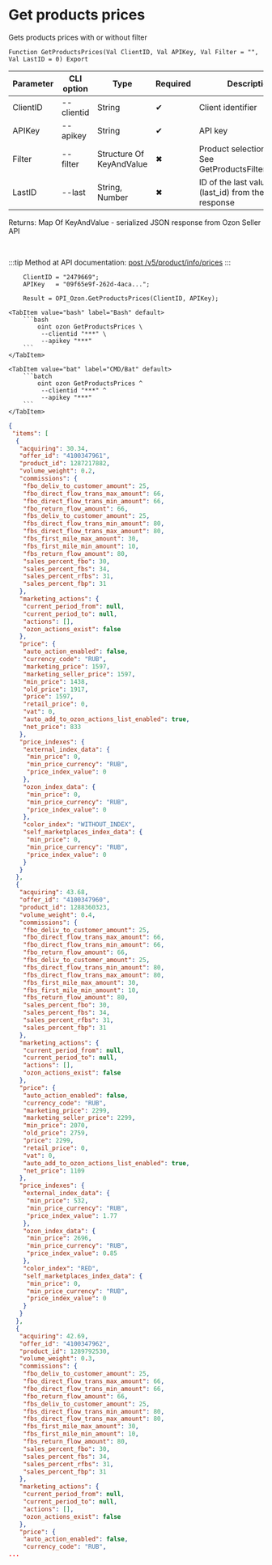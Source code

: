 ﻿---
sidebar_position: 2
description: Get products prices and other functions to work with Ozon in the Open Integration Package, a free open-source integration library for 1C:Enterprise 8, OneScript and CLI
keywords: [1C, 1С, 1С:Enterprise, 1С:Enterprise 8.3, API, Integration, Services, Exchange, OneScript, CLI, Ozon]
---


# Get products prices
 Gets products prices with or without filter



`Function GetProductsPrices(Val ClientID, Val APIKey, Val Filter = "", Val LastID = 0) Export`

  | Parameter | CLI option | Type | Required | Description |
  |-|-|-|-|-|
  | ClientID | --clientid | String | &#x2714; | Client identifier |
  | APIKey | --apikey | String | &#x2714; | API key |
  | Filter | --filter | Structure Of KeyAndValue | &#x2716; | Product selection filter. See GetProductsFilterStructure |
  | LastID | --last | String, Number | &#x2716; | ID of the last value (last_id) from the previous response |

  
  Returns:  Map Of KeyAndValue - serialized JSON response from Ozon Seller API

<br/>

:::tip
Method at API documentation: [post /v5/product/info/prices](https://docs.ozon.ru/api/seller/#operation/ProductAPI_GetProductInfoPrices)
:::
<br/>


```bsl title="1C:Enterprise/OneScript code example"
    ClientID = "2479669";
    APIKey   = "09f65e9f-262d-4aca...";

    Result = OPI_Ozon.GetProductsPrices(ClientID, APIKey);
```
 

 <Tabs>
  
    <TabItem value="bash" label="Bash" default>
        ```bash
            oint ozon GetProductsPrices \
             --clientid "***" \
             --apikey "***"
        ```
    </TabItem>
  
    <TabItem value="bat" label="CMD/Bat" default>
        ```batch
            oint ozon GetProductsPrices ^
             --clientid "***" ^
             --apikey "***"
        ```
    </TabItem>
</Tabs>


```json title="Result"
{
 "items": [
  {
   "acquiring": 30.34,
   "offer_id": "4100347961",
   "product_id": 1287217882,
   "volume_weight": 0.2,
   "commissions": {
    "fbo_deliv_to_customer_amount": 25,
    "fbo_direct_flow_trans_max_amount": 66,
    "fbo_direct_flow_trans_min_amount": 66,
    "fbo_return_flow_amount": 66,
    "fbs_deliv_to_customer_amount": 25,
    "fbs_direct_flow_trans_min_amount": 80,
    "fbs_direct_flow_trans_max_amount": 80,
    "fbs_first_mile_max_amount": 30,
    "fbs_first_mile_min_amount": 10,
    "fbs_return_flow_amount": 80,
    "sales_percent_fbo": 30,
    "sales_percent_fbs": 34,
    "sales_percent_rfbs": 31,
    "sales_percent_fbp": 31
   },
   "marketing_actions": {
    "current_period_from": null,
    "current_period_to": null,
    "actions": [],
    "ozon_actions_exist": false
   },
   "price": {
    "auto_action_enabled": false,
    "currency_code": "RUB",
    "marketing_price": 1597,
    "marketing_seller_price": 1597,
    "min_price": 1438,
    "old_price": 1917,
    "price": 1597,
    "retail_price": 0,
    "vat": 0,
    "auto_add_to_ozon_actions_list_enabled": true,
    "net_price": 833
   },
   "price_indexes": {
    "external_index_data": {
     "min_price": 0,
     "min_price_currency": "RUB",
     "price_index_value": 0
    },
    "ozon_index_data": {
     "min_price": 0,
     "min_price_currency": "RUB",
     "price_index_value": 0
    },
    "color_index": "WITHOUT_INDEX",
    "self_marketplaces_index_data": {
     "min_price": 0,
     "min_price_currency": "RUB",
     "price_index_value": 0
    }
   }
  },
  {
   "acquiring": 43.68,
   "offer_id": "4100347960",
   "product_id": 1288360323,
   "volume_weight": 0.4,
   "commissions": {
    "fbo_deliv_to_customer_amount": 25,
    "fbo_direct_flow_trans_max_amount": 66,
    "fbo_direct_flow_trans_min_amount": 66,
    "fbo_return_flow_amount": 66,
    "fbs_deliv_to_customer_amount": 25,
    "fbs_direct_flow_trans_min_amount": 80,
    "fbs_direct_flow_trans_max_amount": 80,
    "fbs_first_mile_max_amount": 30,
    "fbs_first_mile_min_amount": 10,
    "fbs_return_flow_amount": 80,
    "sales_percent_fbo": 30,
    "sales_percent_fbs": 34,
    "sales_percent_rfbs": 31,
    "sales_percent_fbp": 31
   },
   "marketing_actions": {
    "current_period_from": null,
    "current_period_to": null,
    "actions": [],
    "ozon_actions_exist": false
   },
   "price": {
    "auto_action_enabled": false,
    "currency_code": "RUB",
    "marketing_price": 2299,
    "marketing_seller_price": 2299,
    "min_price": 2070,
    "old_price": 2759,
    "price": 2299,
    "retail_price": 0,
    "vat": 0,
    "auto_add_to_ozon_actions_list_enabled": true,
    "net_price": 1109
   },
   "price_indexes": {
    "external_index_data": {
     "min_price": 532,
     "min_price_currency": "RUB",
     "price_index_value": 1.77
    },
    "ozon_index_data": {
     "min_price": 2696,
     "min_price_currency": "RUB",
     "price_index_value": 0.85
    },
    "color_index": "RED",
    "self_marketplaces_index_data": {
     "min_price": 0,
     "min_price_currency": "RUB",
     "price_index_value": 0
    }
   }
  },
  {
   "acquiring": 42.69,
   "offer_id": "4100347962",
   "product_id": 1289792530,
   "volume_weight": 0.3,
   "commissions": {
    "fbo_deliv_to_customer_amount": 25,
    "fbo_direct_flow_trans_max_amount": 66,
    "fbo_direct_flow_trans_min_amount": 66,
    "fbo_return_flow_amount": 66,
    "fbs_deliv_to_customer_amount": 25,
    "fbs_direct_flow_trans_min_amount": 80,
    "fbs_direct_flow_trans_max_amount": 80,
    "fbs_first_mile_max_amount": 30,
    "fbs_first_mile_min_amount": 10,
    "fbs_return_flow_amount": 80,
    "sales_percent_fbo": 30,
    "sales_percent_fbs": 34,
    "sales_percent_rfbs": 31,
    "sales_percent_fbp": 31
   },
   "marketing_actions": {
    "current_period_from": null,
    "current_period_to": null,
    "actions": [],
    "ozon_actions_exist": false
   },
   "price": {
    "auto_action_enabled": false,
    "currency_code": "RUB",
...
```
